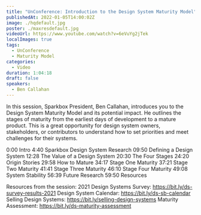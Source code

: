 ```yaml
---
title: "UnConference: Introduction to the Design System Maturity Model"
publishedAt: 2022-01-05T14:00:02Z
image: ./hqdefault.jpg
poster: ./maxresdefault.jpg
videoUrl: https://www.youtube.com/watch?v=6eVuYg2jTek
localImages: true
tags:
  - UnConference
  - Maturity Model
categories:
  - Video
duration: 1:04:18
draft: false
speakers:
  - Ben Callahan
---
```


In this session, Sparkbox President, Ben Callahan, introduces you to the Design System Maturity Model and its potential impact. He outlines the stages of maturity from the earliest days of development to a mature product. This is a great opportunity for design system owners, stakeholders, or contributors to understand how to set priorities and meet challenges for their systems.

0:00 Intro
4:40 Sparkbox Design System Research
09:50 Defining a Design System
12:28 The Value of a Design System
20:30 The Four Stages
24:20 Origin Stories
29:58 How to Mature
34:17 Stage One Maturity
37:21 Stage Two Maturity
41:41 Stage Three Maturity
46:10 Stage Four Maturity
49:08 System Stability
56:39 Future Research
59:50 Resources

Resources from the session:
2021 Design Systems Survey: https://bit.ly/ds-survey-results-2021
Design System Calendar: https://bit.ly/ds-sb-calendar
Selling Design Systems: https://bit.ly/selling-design-systems
Maturity Assessment: https://bit.ly/ds-maturity-assessment
